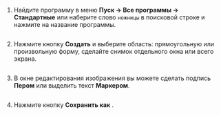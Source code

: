 1. Найдите программу в меню **Пуск → Все программы → Стандартные** или наберите слово `ножницы` в поисковой строке и нажмите на название программы.

    <Image width="500px" withBackground imageId="1682078478561" alt="" />

2. Нажмите кнопку **Создать** и выберите область: прямоугольную или произвольную форму, сделайте снимок отдельного окна или всего экрана.

    <Image width="500px" withBackground imageId="1682078451520" alt="" />

3. В окне редактирования изображения вы можете сделать подпись **Пером** или выделить текст **Маркером**.

    <Image width="500px" withBackground imageId="1682078460513" alt="" />

4. Нажмите кнопку **Сохранить как** <img src="https://tlkfrontprod.azureedge.net/portal-production/static/uploaded/images/1682078389947/1682078389947_original_png.png" alt="" />.